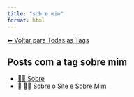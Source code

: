 ```yaml
---
title: "sobre mim"
format: html
---
```


[⬅ Voltar para Todas as Tags](../tags.qmd)

## Posts com a tag **sobre mim**

- [🧑‍🏫 Sobre](/posts/sobre/index.html)
- [📘 🧑‍💻 Sobre o Site e Sobre Mim](/posts/sobre/sobre-o-blog.html)
